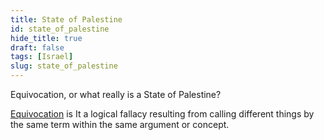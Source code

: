 ```yaml
---
title: State of Palestine
id: state_of_palestine
hide_title: true
draft: false
tags: [Israel]
slug: state_of_palestine
---
```


Equivocation, or what really is a State of Palestine?

[Equivocation](https://en.wikipedia.org/wiki/Equivocation) is It a logical fallacy resulting from calling different things by the same term within the same argument or concept.
